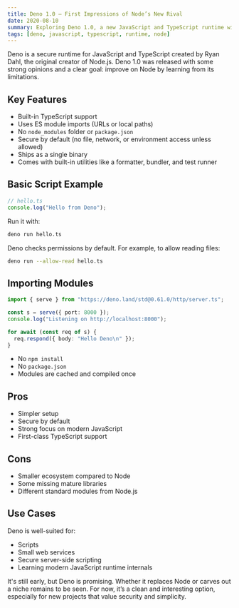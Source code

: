 ```yaml
---
title: Deno 1.0 – First Impressions of Node’s New Rival
date: 2020-08-10
summary: Exploring Deno 1.0, a new JavaScript and TypeScript runtime with modern features and strong security.
tags: [deno, javascript, typescript, runtime, node]
---
```


Deno is a secure runtime for JavaScript and TypeScript created by Ryan Dahl, the original creator of Node.js. Deno 1.0 was released with some strong opinions and a clear goal: improve on Node by learning from its limitations.

## Key Features

- Built-in TypeScript support
- Uses ES module imports (URLs or local paths)
- No `node_modules` folder or `package.json`
- Secure by default (no file, network, or environment access unless allowed)
- Ships as a single binary
- Comes with built-in utilities like a formatter, bundler, and test runner

## Basic Script Example

```ts
// hello.ts
console.log("Hello from Deno");
```

Run it with:

```bash
deno run hello.ts
```

Deno checks permissions by default. For example, to allow reading files:

```bash
deno run --allow-read hello.ts
```

## Importing Modules

```ts
import { serve } from "https://deno.land/std@0.61.0/http/server.ts";

const s = serve({ port: 8000 });
console.log("Listening on http://localhost:8000");

for await (const req of s) {
  req.respond({ body: "Hello Deno\n" });
}
```

- No `npm install`
- No `package.json`
- Modules are cached and compiled once

## Pros

- Simpler setup
- Secure by default
- Strong focus on modern JavaScript
- First-class TypeScript support

## Cons

- Smaller ecosystem compared to Node
- Some missing mature libraries
- Different standard modules from Node.js

## Use Cases

Deno is well-suited for:

- Scripts
- Small web services
- Secure server-side scripting
- Learning modern JavaScript runtime internals

It's still early, but Deno is promising. Whether it replaces Node or carves out a niche remains to be seen. For now, it’s a clean and interesting option, especially for new projects that value security and simplicity.
